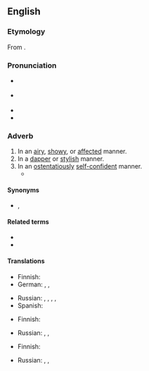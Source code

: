 ==English==
{{was wotd|2010|August|11}}

===Etymology===
From {{suffix|en|jaunty|ly}}.

===Pronunciation===
* {{a|UK}} {{IPA|en|/ˈdʒɔːn.tɪ.li/}}
* {{a|US}} {{IPA|en|/ˈd͡ʒɑn.tɪ.li/|/ˈd͡ʒɔn.tɪ.li/}}
* {{audio|en|en-us-jauntily.ogg|Audio (US)}}
* {{audio|en|en-au-jauntily.ogg|Audio (AU)}}

===Adverb===
{{en-adv}}

# In an [[airy]], [[showy]], or [[affected]] manner.
# In a [[dapper]] or [[stylish]] manner.
# In an [[ostentatiously]] [[self-confident]] manner.
#* {{quote-book|1=en|year=1966|author=James Workman|title=The Mad Emperor|publisher=Scripts|location=Melbourne, Sydney|page=52|passage=[He] walked quite '''jauntily''' across the courtyard to the distant door, his sandals clacking against the marble.}}

====Synonyms====
* {{sense|in a dapper or stylish manner}} {{l|en|rakishly}}, {{l|en|stylishly}}

====Related terms====
* {{l|en|jaunt}}
* {{l|en|jaunty}}

====Translations====
{{trans-top|in an airy, showy, or affected manner}}
* Finnish: {{t+|fi|leuhkasti}}
* German: {{t+|de|unbeschwert}}, {{t+|de|munter}}, {{t+|de|fröhlich}}
{{trans-mid}}
* Russian: {{t+|ru|ве́село}}, {{t+|ru|беспе́чно}}, {{t+|ru|легкомы́сленно}}, {{t+|ru|небре́жно}}, {{t+|ru|манерно}}
* Spanish: {{t+|es|animadamente}}
{{trans-bottom}}

{{trans-top|in a dapper or stylish manner}}
* Finnish: {{t+|fi|leuhkasti}}
{{trans-mid}}
* Russian: {{t+|ru|небре́жно}}, {{t|ru|[[с]] [[небрежный|небре́жным]] [[изящество|изя́ществом]]}}, {{t|ru|щёгольски}}
{{trans-bottom}}

{{trans-top|in an ostentatiously self-confident manner}}
* Finnish: {{t+|fi|leuhkasti}}
{{trans-mid}}
* Russian: {{t+|ru|небре́жно}}, {{t+|ru|самоуверенно}}, {{t+|ru|развязно}}
{{trans-bottom}}